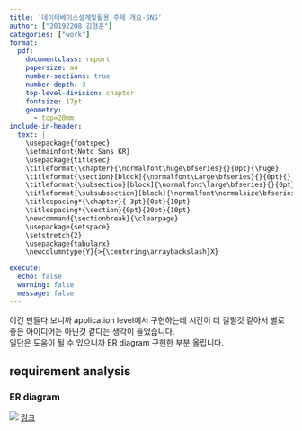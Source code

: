 ```yaml
---
title: '데이터베이스설계및활용 주제 개요-SNS'
author: ["20192208 김형훈"]
categories: ["work"]
format: 
  pdf:
    documentclass: report
    papersize: a4
    number-sections: true
    number-depth: 3
    top-level-division: chapter
    fontsize: 17pt
    geometry:
      - top=20mm
include-in-header: 
  text: |
    \usepackage{fontspec}
    \setmainfont{Noto Sans KR}
    \usepackage{titlesec}
    \titleformat{\chapter}{\normalfont\huge\bfseries}{}{0pt}{\huge}
    \titleformat{\section}[block]{\normalfont\Large\bfseries}{}{0pt}{}
    \titleformat{\subsection}[block]{\normalfont\large\bfseries}{}{0pt}{}
    \titleformat{\subsubsection}[block]{\normalfont\normalsize\bfseries}{}{0pt}{}
    \titlespacing*{\chapter}{-3pt}{0pt}{10pt}
    \titlespacing*{\section}{0pt}{20pt}{10pt}
    \newcommand{\sectionbreak}{\clearpage}
    \usepackage{setspace}
    \setstretch{2}
    \usepackage{tabularx}
    \newcolumntype{Y}{>{\centering\arraybackslash}X}

execute:
  echo: false
  warning: false
  message: false
---
```


이건 만들다 보니까 application level에서 구현하는데 시간이 더 걸릴것 같아서 별로 좋은 아이디어는 아닌것 같다는 생각이 들었습니다.  
일단은 도움이 될 수 있으니까 ER diagram 구현한 부분 올립니다.

## requirement analysis

### ER diagram

![](img/2024-11-03-08-37-11.png)
[링크](https://app.diagrams.net/?tags=%7B%7D&lightbox=1&highlight=0000ff&edit=_blank&layers=1&nav=1&title=SNS-CRM.drawio#R%3Cmxfile%3E%3Cdiagram%20id%3D%22R2lEEEUBdFMjLlhIrx00%22%20name%3D%22Page-1%22%3E7V1bc5u6Fv41fmwGcfdjLm7a3bjJ2Ok%2Bu%2BelQ4NiM8Xgg0ni7F9%2FhI2wkbCRbLCJpE5mamQsQOtbn8S6aPWM69nyNvHm02Hsw7Cna%2F6yZ9z0dB24jov%2By1re8xZNs9ctkyTw87ZNwzj4F%2BIT89aXwIeL0olpHIdpMC83PsVRBJ%2FSUpuXJPFb%2BbTnOCxfde5NINUwfvJCuvU%2FgZ9O162upW3av8BgMsVXRg%2B4%2Fmbm4ZPzhsXU8%2BO3UhNcpp%2FjKM1v8QEmMy%2BCUYq%2BGXrJH5j0rME0TbMnvezpn9Hfc3b2xSSOJyH05sHi4imeoeanBTrl87M3C8JsnLc6uso7QpczBj3jOonjdP1ptryGYSYsLIb1PX3e8W0xDknWL8MPrj%2B9vt%2F90dLoy5vxdzocTh6c3590Y93Nqxe%2B5AP8YzwY5QOUvuNRR2M1zz6m3u%2Bs6WqRekmag8PQUAMSd%2BoFEXoy4wasjsPQmy%2BC1enrlmkQ%2Bnfee%2FyS4o7w0dVzsIT%2BaI2N7FwEkzvUWXaYdZ6N8ji%2FmexrLwwmEfr8hB49u%2BJVAhfoXu68RZqfQQ9OPl6vMEnhcqspH6xbGM9gmryjU%2FJvDQypXFNsOz9%2B28BOx%2BdMtyBXqIqX42hS9L0RD%2FqQS4hHWiYlrZ2SQs%2BeBl44QjroRZOV0MoyyQbWT%2BL5o5dMYJo3zOMgG9LBK1xrwWr0gzC8jsM4E20URxCftno66wr9oee91i6snoVu4Bodg80x%2BstOT9LrOFqkCYJIdimIJPUGM2ldpfE8v04In%2FFtJPloZp9%2Fx2mKlGqXXPfDul7auXQNRuEarcnWomT78I1HujF62OdwRWjTwPdhtNbKjIS9jcQrhFkpgWLUSXGQusgqEZNZIlsiMDglkHe2GRbu3rwQwT%2FyUngVv0T%2BghJrcZ9HSNqmOXcBk683HZQ2Ztr1uVeLufcURJO79S9tAg5WK3BY9nYqqN4oPJi6OwU%2BHJlZXmuT5Vmn8PZY3j1KtifSetbxd5jHX3hO71dy%2BndvBjso31pWbx4AIrP42z%2Fjn%2BFyFP%2B2%2FzbHT3%2Bel%2F%2BzXj65mmLxlli8f0IWr5YtOEq2Z2Px%2FUCVisWrh0Kn5PrgLRZvceJ3UL4HsPixAJCPxWn7mGLxZlgc6Gen8ePMaR2jcXYBCE%2FjtCltMPOCsIPCbYzD2aUvH4fT9jbF4Q1xuHV2Dj%2FOWNYxDreZBSA8h9OGsusEokv6l2kHBdwYj7MjQD4ep21siscb4nH33DyObTpi8HifWQCi83ifNpVlYRp38SSIOijgxnicHQHS8XifwaYC%2FQnEbmU00kH6PoKhlwZxNNh8s3Y%2Br4OQAHr6q2k6C3vrsAQY%2BZdZtBk6HIz%2BhUn8GA%2B96L2Xhy6R392vsJJkzwz9HAtwGaT%2F4O7Q559Z%2B4VtO%2FnxzXLrxJv3rYMHmARolFbBUKu2CI1Y0VV2sO4LGAZu2HS2OnrfPiK7873FdHWXB0TELOKX5AnuOzFfUKd4YqxbqmSiYqW4IhhvG4JFY7IS8et2b3tx%2FpDNwxsN0omALZOA9vrR8x9tYF3bT%2FGSgztaDw3VEcKU9751Wr5M2H2%2F%2BN0lv46j7b8t4nS3dDr6sL5%2Bo6pKk%2FfD%2FfhxJ29LHB1oGBbbCopCU2NLKNp5IdHyuFqse0HdydjAyjumJ8wPGhq4F7dqsUz7Ix7iRSpqYOCRYJBu3Ux7NSTid463b25%2BP2VUYOUdH%2Beg6Jbtw2IefdHZnPZMIDVIYSSy%2FZpd%2BvLRtwrrbom%2Fzx4PaH3QqO79OFUMbtEeJxmckBwIkI7F8VpRsXjTLH7%2BeEBbpLDuAqiKxm3aMvpj7gtP4xwIkI7GK6KL7ofDwXfl20DfONhzljOz5TAyc3u%2BDalDfzhs6S6zrLvi2wD0gkok54aKBCoETa%2BuruPZDA2fVA4OFRi0GyH0Ok0ilueJL%2BRl%2BbN7OMBxeXTderUqcKpIHdAua%2FGdHBzyl47DHcXhLXH42b0cjkgc7igOL4aigsMl8HJwIEA%2BFlexRi2x%2BPm9HI5I0UaOCjcqhoKOL5HBy8GBAOloHNgMO5x0ItWqSJC60DS3V0qS0ltJktrH5rWpTxhzHUp9yuWKc4Pscg%2FMqU%2FY01PMVma5o4ZSnwytnMtk7k99Ik%2B3TpD6hDVlS3VuR%2Fc%2FHnZSqUQOQjL5qc%2FqRSpWP80nP0m9URdPtg37a09XXIQV296L5CLk2K5B9DVsxSb4t2ilMPelchFyAEK6JW3F5vkS8TzHmzE%2Fz5%2FdSXjkxvfdskzoai%2BvYijoaDtxNkY%2FVvjSMTg4MltGUXiHfYSgImWmg3rOKIANVBWJg4rMFxnchDwYkI7LDXo1fvN1NLh%2B%2FDUcjMeXt4OdwJDJWlY2ljmsHsD2oukNqVOROUwzBvs6rivGMoNeXYlkLDNUdnIxFPRSawgXC28CpbKWcSBCuvnZpNdsEhE9x0qfn%2BjPbi0zRcpWLoCqaN3UKbmKH1LPIX%2FpSLwv9Wq9VRI%2Fu72sL9LOQX21Ni%2BGQs6dgzgQIB2NF7F%2Biscb5%2FHzR9UDTaTl%2BAarisqBRi%2FIvy5G0PM7KN%2FGvB4cAJCOyU061vTu67eP7%2BvYxOQ35PnA8sJR3i5rjYTWwoTN40q%2BfvA5mMPObrLHIHbF82HSwaMieT4K6Kop2aTdztIVSuCAg8gT9ONs8vrXwv15%2BW38X%2BPn8vvQgbHclRJaJflTej0qRVuh%2BR%2BT4%2FcCVyqKrxyJimTmBUxEZfgjwSAywVdvbSv1fqA8flVuhj%2B7SwSnIAthSCuAKhWjV8u1Yv9PCVwiHAiQjsYdBu%2Fn9vYUiD2n8SSOvLDprSlmXuTvqwH8ScMbUxSFgJ0mCwGv%2B%2BLd4wKGv1f3n2ErePLCfVa77cK%2F%2B0o31W5%2BgaeUzmx%2BYYAcRtgQhe%2Fw2MK%2FxVxYs%2FtFY%2BrAsKrphjqAC23V90YbgHm4MmS6ZRIKYR6iDzV7vrBqAmDUBLdjiuCaxoVVVgXNvjAtbfPPOkwzHNsmerYAuhbRW8vq0dc7rx476N2x6tC80SvNLOuV4XIrFr8a7C0ZX6sHoGN6YBM8brvGBXbi8iKf7MtsqRg8fc99vvsyXULn2igHr9Gezy%2BX4y%2B%2FHi9vKVX8aN7PnYpycKYXYLWWkuuMBqNSlL%2BT7TVtA%2B2P4%2FAEmtgezw16lfUEaLTn4wua5x%2B9iahG8aMxIZ09BWgqVaA1uj97whfQREoW2GBVkTvQaMuP4Dsk8YhfPh4HNB5Wm8%2F%2BGg6GV4PRTlx8lHetxiNNbbv86uW6jGzd3iYbRRCrnJMxzzofsPvIOvPupdPuTKHevQr0qukZYMWVe1taHkjIN2VbytLWGtuf%2F9XLEtzSZilL22YsaEubyLGnRwNCPq6Xu9gEj5GHn%2BvPHn9a1LwRw8ymqktsjQU9i4%2FiEIpualP1JPYNjioo0RqXd2BbDqFqSgBVVGJrLGhv2F9IhQRPJ%2BCBgHxkjq%2FJXO8yC6A%2FRy4BET2t9a1eU7kEtcGmNNIajwjtXo4AsRWJ7RDoPLRCpmUSHbUcBA0Mhn2mTlfStTZRoATzGpAX%2BQBlQNfhualwZ5MR3J2r%2FmprBCadA8P8bYfIpCG1pKFgZws4RDqBo4G8Zee96X3iN7Zp1%2FzGMcnr2Bbxm5YCpQ39I2mpdtHv2yVNPSq5rSqf57AENyZtrs7N6TNqc%2FFa0xl1NslYBnDgXGWTlUdaUmfDIdWsb9SppumS6uy6tRSgkddx%2B%2BA06sxg8O2OOpcnXb2dWfdw1cRjV6%2BaeNHWGdW0%2BuUJ0sHH3KpJ6jj5ttSYapKJe2go6vTMdF1Sn2unWlsjL9Q%2F1VRbUR36fvz4S5jEpMaD5Yhpgdnl0l6akqF27GI0%2FxjsftnOhMpVVIkTKnjCkHLbrh1jQdvbpUxT4sCEfGZaTD%2BK7pun%2Bw7EygkeGV2gV9E9sGg7l3Q78fIAQj6uZylT141NjfDntf3DNYzDLaCES65FW0qP0ZRidM1poeMMLfyaYhPgZDWlGLhgHu4I7xN0Ko9cRcG%2BvQgXytZPIF0%2FGOoMEDY7DmFdawjCusEGYW6%2FG2nXMzWjxq4HHI3cU8x0a36jU%2FZDw3JPYgusqMxydX%2F%2FbXg52r0AldcMSGwhZTEXpm%2BtPAtQ9VlYF50fsEALELxCC1AlWrbGQtVo4QKEfG%2BG9nEVExXXd9oKaFdYhkTiept9vSU819v0slu%2BjFkOQMjH9abamK41rj9%2Fxqwp1MZ0ptqYbjMW9EZkMhRt4cGAfGRuM0Rrnd5hwxjmusq%2BsstWa%2BAaNWZr1vIre5PLaPCxunnwcr7eSN69zCsi0tU81EhezHOFHZqt%2FAR3yCwRHmnl4fftWq5thjT0bha3YK5tUdJWzQH79bXK6XRguaMjq1uYXfM72aCM0IOTGS1CpSzbaUWlyEQU26kJJidV0G7WeVRZbpM3xeOUqcOlFMfK6Y9fmQp1rsjWAgfNh4fPby6rMuJQ4s7oomE5Jai6GqFCzNMb4Uy2XUKpmwtjqIQ%2Fg%2BOtW%2FD%2FpNHFkj64FnQO3Pj1j9xV%2BVhwuwbbRFMPbnSYxHG6fXrizafD2IfZGf8H%3C%2Fdiagram%3E%3C%2Fmxfile%3E)


